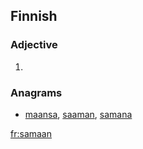 ==Finnish==

===Adjective===
{{head|fi}}

# {{fi-form of|type=adjective|case=illative|pl=singular|sama}}

===Anagrams===
* [[maansa#Finnish|maansa]], [[saaman#Finnish|saaman]], [[samana#Finnish|samana]]

[[fr:samaan]]